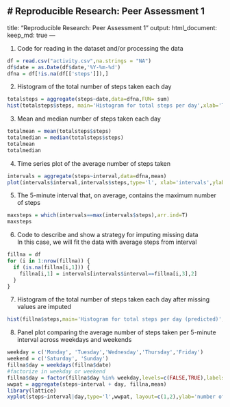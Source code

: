 # Reproducible Research: Peer Assessment 1
---
title: "Reproducible Research: Peer Assessment 1"
output: 
  html_document:
    keep_md: true
---

1. Code for reading in the dataset and/or processing the data
```{r, echo=TRUE}
df = read.csv("activity.csv",na.strings = "NA")
df$date = as.Date(df$date,'%Y-%m-%d')
dfna = df[!is.na(df[['steps']]),]
```

2. Histogram of the total number of steps taken each day
```{r, echo=TRUE}
totalsteps = aggregate(steps~date,data=dfna,FUN= sum)
hist(totalsteps$steps, main='Histogram for total steps per day',xlab='Total steps per day')
```

3. Mean and median number of steps taken each day
```{r, echo=TRUE}
totalmean = mean(totalsteps$steps)
totalmedian = median(totalsteps$steps)
totalmean
totalmedian
```

4. Time series plot of the average number of steps taken
```{r, echo=TRUE}
intervals = aggregate(steps~interval,data=dfna,mean)
plot(intervals$interval,intervals$steps,type='l', xlab='intervals',ylab='steps',main='Interval vs steps')
```

5. The 5-minute interval that, on average, contains the maximum number of steps
```{r, echo=TRUE}
maxsteps = which(intervals==max(intervals$steps),arr.ind=T)
maxsteps
```

6. Code to describe and show a strategy for imputing missing data  
In this case, we will fit the data with average steps from interval
```{r, echo=TRUE}
fillna = df
for (i in 1:nrow(fillna)) {
  if (is.na(fillna[i,1])) {
    fillna[i,1] = intervals[intervals$interval==fillna[i,3],2]
  }
}
```

7. Histogram of the total number of steps taken each day after missing values are imputed
```{r, echo=TRUE}
hist(fillna$steps,main='Histogram for total steps per day (predicted)',xlab='Total steps per day')
```

8. Panel plot comparing the average number of steps taken per 5-minute interval across weekdays and weekends
```{r, echo=TRUE}
weekday = c('Monday', 'Tuesday','Wednesday','Thursday','Friday')
weekend = c('Saturday', 'Sunday')
fillna$day = weekdays(fillna$date)
#factorize in weekday or weekend
fillna$day = factor(fillna$day %in% weekday,levels=c(FALSE,TRUE),labels=c('weekend','weekday'))
wwpat = aggregate(steps~interval + day, fillna,mean)
library(lattice)
xyplot(steps~interval|day,type='l',wwpat, layout=c(1,2),ylab='number of steps')
```
